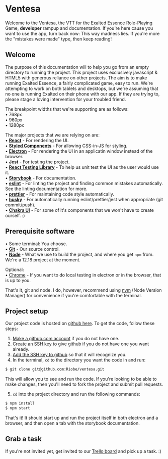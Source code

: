 

<Meta title="Docs/Welcome" />

# Ventesa

Welcome to the Ventesa, the VTT for the Exalted Essence Role-Playing Game, **developer** rampup and documentation. If you're here cause you want to use the app, turn back now: This way madness lies. If you're more the "mistakes were made" type, then keep reading!

<Canvas>
  <PreviewPanel>
    <Attribute name="Awesome" value={5} />
  </PreviewPanel>
</Canvas>

## Welcome

The purpose of this documentation will to help you go from an empty directory to running the project. This project uses exclusively javascript & HTML5 with generous reliance on other projects. The aim is to make running Exalted Essence, a fairly complicated game, easy to run. We're attempting to work on both tablets and desktops, but we're assuming that no one is running Exalted on their phone with our app. If they are trying to, please stage a loving intervention for your troubled friend.

The breakpoint widths that we're supporting are as follows:  
• 768px  
• 960px  
• 1280px

The major projects that we are relying on are:  
• **[React](https://reactjs.org/)** - For rendering the UI.  
• **[Styled Components](https://styled-components.com/docs)** - For allowing CSS-in-JS for styling.  
• **[Electron](https://www.electronjs.org/)** - For rendering the UI in an applicatin window instead of the browser.  
• **[Jest](https://jestjs.io/)** - For testing the project.  
• **[React Testing Library](https://testing-library.com/docs/)** - To help us unit test the UI as the user would use it.  
• **[Storybook](https://storybook.js.org/)** - For documentation.  
• **[eslint](https://eslint.org/)** - For linting the project and finding common mistakes automatically. See the linting documentation for more.  
• **[prettier](https://prettier.io/)** - For maintaining code style automatically.  
• **[husky](https://typicode.github.io/husky/#/)** - For automatically running eslint/prettier/jest when appropriate (git commit/push).  
• **[Chakra UI](https://chakra-ui.com/docs/getting-started)** - For some of it's components that we won't have to create ourself. :)  

## Prerequisite software

• Some terminal: You choose.  
• **[Git](https://git-scm.com/)** - Our source control.  
• **[Node](https://nodejs.org/en/)** - What we use to build the project, and where you get `npm` from. We're a 12.18 project at the moment.

Optional:  
• [Chrome](https://www.google.com/chrome/) - If you want to do local testing in electron or in the browser, that is up to you.

That's it, git and node. I do, however, recommend using [nvm](https://github.com/nvm-sh/nvm) (Node Version Manager) for convenience if you're comfortable with the terminal.

## Project setup

Our project code is hosted on [github here](https://github.com/Riobe/ventesa). To get the code, follow these steps:

1) [Make a github.com account](https://github.com/join) if you do not have one.  
2) [Create an SSH key](https://docs.github.com/en/free-pro-team@latest/github/authenticating-to-github/adding-a-new-ssh-key-to-your-github-account) to give github if you do not have one you want already.  
3) [Add the SSH key to github](https://docs.github.com/en/free-pro-team@latest/github/authenticating-to-github/adding-a-new-ssh-key-to-your-github-account) so that it will recognize you.  
4) In the terminal, `cd` to the directory you want the code in and run:

```bash
$ git clone git@github.com:Riobe/ventesa.git
```

This will allow you to see and run the code. If you're looking to be able to make changes, then you'll need to fork the project and submit pull requests.


5) `cd` into the project directory and run the following commands:

```bash
$ npm install
$ npm start
```

That's it! It should start up and run the project itself in both electron and a browser, and then open a tab with the storybook documentation.

## Grab a task

If you're not invited yet, get invited to our [Trello board](https://trello.com/b/ZL5HMIs9/ventesa) and pick up a task. :)
